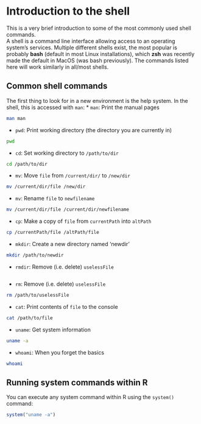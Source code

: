 # Introduction to the shell {#shell}

This is a very brief introduction to some of the most commonly used shell commands.  
A shell is a command line interface allowing access to an operating system's services. Multiple different shells exist, the most popular is probably **bash** (default in most Linux installations), which **zsh** was recently made the default in MacOS (was bash previously). The commands listed here will work similarly in all/most shells.

## Common shell commands
The first thing to look for in a new environment is the help system. In the shell, this is accessed with `man`:
* `man`: Print the manual pages
```bash
man man
```

* `pwd`: Print working directory (the directory you are currently in)
```bash
pwd
```
* `cd`: Set working directory to `/path/to/dir`
```bash
cd /path/to/dir
```
* `mv`: Move `file` from `/current/dir/` to `/new/dir`  
```bash
mv /current/dir/file /new/dir
```
* `mv`: Rename `file` to `newfilename` 
```bash
mv /current/dir/file /current/dir/newfilename
```
* `cp`: Make a copy of `file` from `currentPath` into `altPath`
```bash
cp /currentPath/file /altPath/file
```

* `mkdir`: Create a new directory named 'newdir'
```bash
mkdir /path/to/newdir
```
* `rmdir`: Remove (i.e. delete) `uselessFile`
```bash

```
* `rm`: Remove (i.e. delete) `uselessFile`
```bash
rm /path/to/uselessFile
```
* `cat`: Print contents of `file` to the console
```bash
cat /path/to/file
```
* `uname`: Get system information
```bash
uname -a
```

* `whoami`: When you forget the basics
```bash
whoami
```

## Running system commands within R
You can execute any system command within R using the `system()` command:
```r
system("uname -a")
```
